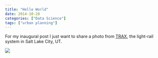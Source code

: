 ```yaml
---
title: "Hello World"
date: 2014-10-28
categories: ["Data Science"]
tags: ["urban planning"]
---
```


For my inaugural post I just want to share a photo from [TRAX](http://en.wikipedia.org/wiki/Utah_Transit_Authority), the light-rail system in Salt Lake City, UT. 

![](/images/10_28_Trax.jpg)
